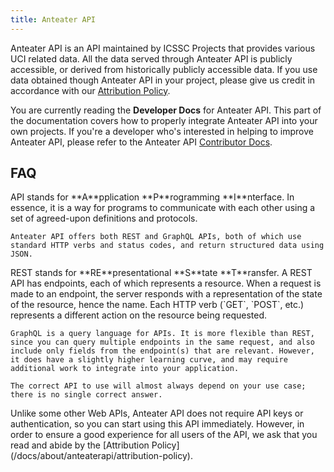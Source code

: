 ```yaml
---
title: Anteater API
---
```



Anteater API is an API maintained by ICSSC Projects that provides various UCI related data. All the data served through Anteater API is publicly accessible, or derived from historically publicly accessible data. If you use data obtained though Anteater API in your project, please give us credit in accordance with our [Attribution Policy](/docs/about/anteaterapi/attribution-policy).

You are currently reading the **Developer Docs** for Anteater API. This part of the documentation covers how to properly integrate Anteater API into your own projects. If you're a developer who's interested in helping to improve Anteater API, please refer to the Anteater API [Contributor Docs](/docs/contributor/anteaterapi/).

## FAQ

<Accordions>
  <Accordion title="What is an API?">
    API stands for **A**pplication **P**rogramming **I**nterface. In essence, it is a way for programs to communicate with each other using a set of agreed-upon definitions and protocols.

    Anteater API offers both REST and GraphQL APIs, both of which use standard HTTP verbs and status codes, and return structured data using JSON.

  </Accordion>
  <Accordion title="What is the difference between REST and GraphQL?">
    REST stands for **RE**presentational **S**tate **T**ransfer. A REST API has endpoints, each of which represents a resource. When a request is made to an endpoint, the server responds with a representation of the state of the resource, hence the name. Each HTTP verb (`GET`, `POST`, etc.) represents a different action on the resource being requested.

    GraphQL is a query language for APIs. It is more flexible than REST, since you can query multiple endpoints in the same request, and also include only fields from the endpoint(s) that are relevant. However, it does have a slightly higher learning curve, and may require additional work to integrate into your application.

    The correct API to use will almost always depend on your use case; there is no single correct answer.

  </Accordion>
  <Accordion title="How do I start using Anteater API?">
    Unlike some other Web APIs, Anteater API does not require API keys or authentication, so you can start using this API immediately. However, in order to ensure a good experience for all users of the API, we ask that you read and abide by the [Attribution Policy](/docs/about/anteaterapi/attribution-policy).

  </Accordion>
</Accordions>
